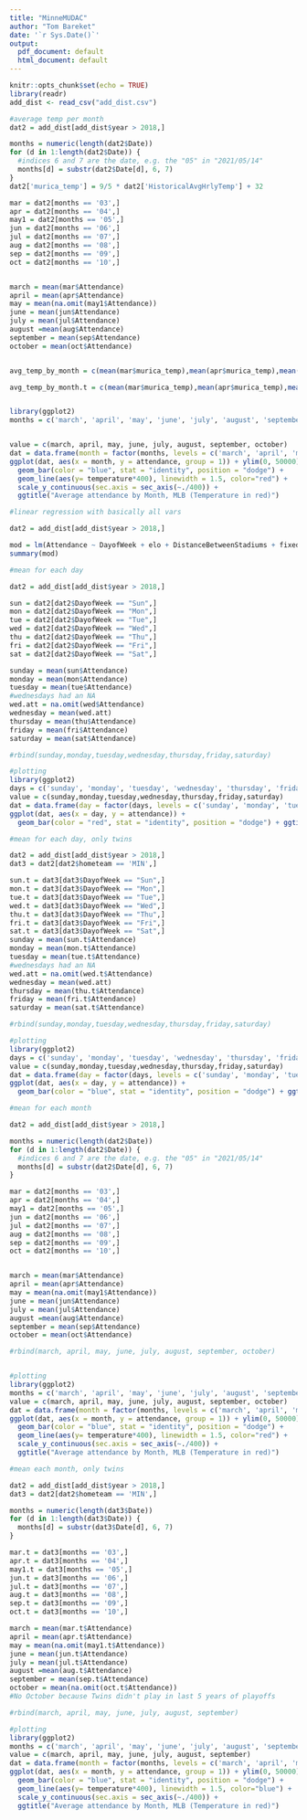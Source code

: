 ---
title: "MinneMUDAC"
author: "Tom Bareket"
date: '`r Sys.Date()`'
output:
  pdf_document: default
  html_document: default
---

```{r setup, include=FALSE}
knitr::opts_chunk$set(echo = TRUE)
library(readr)
add_dist <- read_csv("add_dist.csv")
```

```{r}
#average temp per month
dat2 = add_dist[add_dist$year > 2018,]

months = numeric(length(dat2$Date))
for (d in 1:length(dat2$Date)) {
  #indices 6 and 7 are the date, e.g. the "05" in "2021/05/14"
  months[d] = substr(dat2$Date[d], 6, 7)
}
dat2['murica_temp'] = 9/5 * dat2['HistoricalAvgHrlyTemp'] + 32

mar = dat2[months == '03',]
apr = dat2[months == '04',]
may1 = dat2[months == '05',]
jun = dat2[months == '06',]
jul = dat2[months == '07',]
aug = dat2[months == '08',]
sep = dat2[months == '09',]
oct = dat2[months == '10',]


march = mean(mar$Attendance)
april = mean(apr$Attendance)
may = mean(na.omit(may1$Attendance))
june = mean(jun$Attendance)
july = mean(jul$Attendance)
august =mean(aug$Attendance)
september = mean(sep$Attendance)
october = mean(oct$Attendance)


avg_temp_by_month = c(mean(mar$murica_temp),mean(apr$murica_temp),mean(may1$murica_temp),mean(jun$murica_temp),mean(jul$murica_temp),mean(aug$murica_temp),mean(sep$murica_temp),mean(oct$murica_temp))

avg_temp_by_month.t = c(mean(mar$murica_temp),mean(apr$murica_temp),mean(may1$murica_temp),mean(jun$murica_temp),mean(jul$murica_temp),mean(aug$murica_temp),mean(sep$murica_temp))


library(ggplot2)
months = c('march', 'april', 'may', 'june', 'july', 'august', 'september', 'october')


value = c(march, april, may, june, july, august, september, october)
dat = data.frame(month = factor(months, levels = c('march', 'april', 'may', 'june', 'july', 'august', 'september', 'october')), attendance = value, temperature = avg_temp_by_month)
ggplot(dat, aes(x = month, y = attendance, group = 1)) + ylim(0, 50000) +
  geom_bar(color = "blue", stat = "identity", position = "dodge") +
  geom_line(aes(y= temperature*400), linewidth = 1.5, color="red") +
  scale_y_continuous(sec.axis = sec_axis(~./400)) +
  ggtitle("Average attendance by Month, MLB (Temperature in red)")
```

```{r}
#linear regression with basically all vars

dat2 = add_dist[add_dist$year > 2018,]

mod = lm(Attendance ~ DayofWeek + elo + DistanceBetweenStadiums + fixed_roof + retractable_roof + HistoricalAvgHrlyTemp + DayNight, data = dat2)
summary(mod)
```

```{r}
#mean for each day

dat2 = add_dist[add_dist$year > 2018,]

sun = dat2[dat2$DayofWeek == "Sun",]
mon = dat2[dat2$DayofWeek == "Mon",]
tue = dat2[dat2$DayofWeek == "Tue",]
wed = dat2[dat2$DayofWeek == "Wed",]
thu = dat2[dat2$DayofWeek == "Thu",]
fri = dat2[dat2$DayofWeek == "Fri",]
sat = dat2[dat2$DayofWeek == "Sat",]

sunday = mean(sun$Attendance)
monday = mean(mon$Attendance)
tuesday = mean(tue$Attendance)
#wednesdays had an NA
wed.att = na.omit(wed$Attendance)
wednesday = mean(wed.att)
thursday = mean(thu$Attendance)
friday = mean(fri$Attendance)
saturday = mean(sat$Attendance)

#rbind(sunday,monday,tuesday,wednesday,thursday,friday,saturday)

#plotting
library(ggplot2)
days = c('sunday', 'monday', 'tuesday', 'wednesday', 'thursday', 'friday', 'saturday')
value = c(sunday,monday,tuesday,wednesday,thursday,friday,saturday)
dat = data.frame(day = factor(days, levels = c('sunday', 'monday', 'tuesday', 'wednesday', 'thursday', 'friday', 'saturday')), attendance = value) 
ggplot(dat, aes(x = day, y = attendance)) +
  geom_bar(color = "red", stat = "identity", position = "dodge") + ggtitle("Average attendance by Day, MLB") 
```

```{r}
#mean for each day, only twins

dat2 = add_dist[add_dist$year > 2018,]
dat3 = dat2[dat2$hometeam == 'MIN',]

sun.t = dat3[dat3$DayofWeek == "Sun",]
mon.t = dat3[dat3$DayofWeek == "Mon",]
tue.t = dat3[dat3$DayofWeek == "Tue",]
wed.t = dat3[dat3$DayofWeek == "Wed",]
thu.t = dat3[dat3$DayofWeek == "Thu",]
fri.t = dat3[dat3$DayofWeek == "Fri",]
sat.t = dat3[dat3$DayofWeek == "Sat",]
sunday = mean(sun.t$Attendance)
monday = mean(mon.t$Attendance)
tuesday = mean(tue.t$Attendance)
#wednesdays had an NA
wed.att = na.omit(wed.t$Attendance)
wednesday = mean(wed.att)
thursday = mean(thu.t$Attendance)
friday = mean(fri.t$Attendance)
saturday = mean(sat.t$Attendance)

#rbind(sunday,monday,tuesday,wednesday,thursday,friday,saturday)

#plotting 
library(ggplot2)
days = c('sunday', 'monday', 'tuesday', 'wednesday', 'thursday', 'friday', 'saturday')
value = c(sunday,monday,tuesday,wednesday,thursday,friday,saturday)
dat = data.frame(day = factor(days, levels = c('sunday', 'monday', 'tuesday', 'wednesday', 'thursday', 'friday', 'saturday')), attendance = value) 
ggplot(dat, aes(x = day, y = attendance)) +
  geom_bar(color = "blue", stat = "identity", position = "dodge") + ggtitle("Average attendance by Day, Twins only")
```

```{r}
#mean for each month

dat2 = add_dist[add_dist$year > 2018,]

months = numeric(length(dat2$Date))
for (d in 1:length(dat2$Date)) {
  #indices 6 and 7 are the date, e.g. the "05" in "2021/05/14"
  months[d] = substr(dat2$Date[d], 6, 7)
}

mar = dat2[months == '03',]
apr = dat2[months == '04',]
may1 = dat2[months == '05',]
jun = dat2[months == '06',]
jul = dat2[months == '07',]
aug = dat2[months == '08',]
sep = dat2[months == '09',]
oct = dat2[months == '10',]


march = mean(mar$Attendance)
april = mean(apr$Attendance)
may = mean(na.omit(may1$Attendance))
june = mean(jun$Attendance)
july = mean(jul$Attendance)
august =mean(aug$Attendance)
september = mean(sep$Attendance)
october = mean(oct$Attendance)

#rbind(march, april, may, june, july, august, september, october)


#plotting
library(ggplot2)
months = c('march', 'april', 'may', 'june', 'july', 'august', 'september', 'october')
value = c(march, april, may, june, july, august, september, october)
dat = data.frame(month = factor(months, levels = c('march', 'april', 'may', 'june', 'july', 'august', 'september', 'october')), attendance = value, temperature = avg_temp_by_month)
ggplot(dat, aes(x = month, y = attendance, group = 1)) + ylim(0, 50000) +
  geom_bar(color = "blue", stat = "identity", position = "dodge") +
  geom_line(aes(y= temperature*400), linewidth = 1.5, color="red") +
  scale_y_continuous(sec.axis = sec_axis(~./400)) +
  ggtitle("Average attendance by Month, MLB (Temperature in red)")
```

```{r}
#mean each month, only twins

dat2 = add_dist[add_dist$year > 2018,]
dat3 = dat2[dat2$hometeam == 'MIN',]

months = numeric(length(dat3$Date))
for (d in 1:length(dat3$Date)) {
  months[d] = substr(dat3$Date[d], 6, 7)
}

mar.t = dat3[months == '03',]
apr.t = dat3[months == '04',]
may1.t = dat3[months == '05',]
jun.t = dat3[months == '06',]
jul.t = dat3[months == '07',]
aug.t = dat3[months == '08',]
sep.t = dat3[months == '09',]
oct.t = dat3[months == '10',]

march = mean(mar.t$Attendance)
april = mean(apr.t$Attendance)
may = mean(na.omit(may1.t$Attendance))
june = mean(jun.t$Attendance)
july = mean(jul.t$Attendance)
august =mean(aug.t$Attendance)
september = mean(sep.t$Attendance)
october = mean(na.omit(oct.t$Attendance))
#No October because Twins didn't play in last 5 years of playoffs

#rbind(march, april, may, june, july, august, september)

#plotting
library(ggplot2)
months = c('march', 'april', 'may', 'june', 'july', 'august', 'september')
value = c(march, april, may, june, july, august, september)
dat = data.frame(month = factor(months, levels = c('march', 'april', 'may', 'june', 'july', 'august', 'september')), attendance = value, temperature = avg_temp_by_month.t)
ggplot(dat, aes(x = month, y = attendance, group = 1)) + ylim(0, 50000) +
  geom_bar(color = "blue", stat = "identity", position = "dodge") +
  geom_line(aes(y= temperature*400), linewidth = 1.5, color="blue") +
  scale_y_continuous(sec.axis = sec_axis(~./400)) +
  ggtitle("Average attendance by Month, MLB (Temperature in red)")
```


